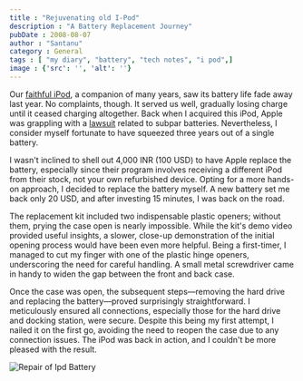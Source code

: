 ```yaml
---
title : "Rejuvenating old I-Pod"
description : "A Battery Replacement Journey"
pubDate : 2008-08-07
author : "Santanu"
category : General
tags : [ "my diary", "battery", "tech notes", "i pod",]
image : {'src': '', 'alt': ''}
---
```


Our [faithful iPod](http://blog.santm.com/2004/03/got-ipod.html), a companion of many years, saw its battery life fade away last year. No complaints, though. It served us well, gradually losing charge until it ceased charging altogether. Back when I acquired this iPod, Apple was grappling with a [lawsuit](http://www.macobserver.com/article/2005/06/02.11.shtml) related to subpar batteries. Nevertheless, I consider myself fortunate to have squeezed three years out of a single battery.

I wasn't inclined to shell out 4,000 INR (100 USD) to have Apple replace the battery, especially since their program involves receiving a different iPod from their stock, not your own refurbished device. Opting for a more hands-on approach, I decided to replace the battery myself. A new battery set me back only 20 USD, and after investing 15 minutes, I was back on the road.

The replacement kit included two indispensable plastic openers; without them, prying the case open is nearly impossible. While the kit's demo video provided useful insights, a slower, close-up demonstration of the initial opening process would have been even more helpful. Being a first-timer, I managed to cut my finger with one of the plastic hinge openers, underscoring the need for careful handling. A small metal screwdriver came in handy to widen the gap between the front and back case.

Once the case was open, the subsequent steps—removing the hard drive and replacing the battery—proved surprisingly straightforward. I meticulously ensured all connections, especially those for the hard drive and docking station, were secure. Despite this being my first attempt, I nailed it on the first go, avoiding the need to reopen the case due to any connection issues. The iPod was back in action, and I couldn't be more pleased with the result.

<Image src={pic1} alt="Repair of Ipd Battery"/>